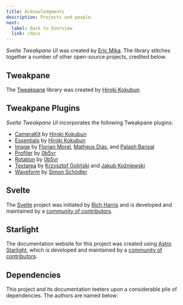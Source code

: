 ```yaml
---
title: Acknowledgments
description: Projects and people.
next:
  label: Back to Overview
  link: /docs
---
```



_Svelte Tweakpane UI_ was created by [Eric Mika](https://ericmika.com). The library stitches together a number of other open-source projects, credited below.

## Tweakpane

The [Tweakpane](https://tweakpane.github.io/docs/) library was created by [Hiroki Kokubun](https://cocopon.me).

## Tweakpane Plugins

_Svelte Tweakpane UI_ incorporates the following Tweakpane plugins:

- [CameraKit](https://github.com/tweakpane/plugin-camerakit) by [Hiroki Kokubun](https://cocopon.me)
- [Essentials](https://github.com/tweakpane/plugin-essentials) by [Hiroki Kokubun](https://cocopon.me)
- [Image](https://github.com/metehus/tweakpane-image-plugin) by [Florian Morel](http://ayamflow.fr), [Matheus Dias](https://www.linkedin.com/in/matheusdbs/), and [Palash Bansal](https://github.com/repalash)
- [Profiler](https://github.com/0b5vr/tweakpane-plugin-profiler) by [0b5vr](https://0b5vr.com)
- [Rotation](https://github.com/0b5vr/tweakpane-plugin-rotation) by [0b5vr](https://0b5vr.com)
- [Textarea](https://github.com/panGenerator/tweakpane-textarea-plugin) by [Krzysztof Goliński](http://www.golinski.org) and [Jakub Koźniewski](https://pangenerator.com)
- [Waveform](https://github.com/shoedler/tweakpane-plugin-waveform) by [Simon Schödler](https://shoedler.github.io)

## Svelte

The [Svelte](https://svelte.dev) project was initiated by [Rich Harris](https://twitter.com/rich_harris) and is developed and maintained by a [community of contributors](https://github.com/sveltejs/svelte/graphs/contributors).

## Starlight

The documentation website for this project was created using [Astro Starlight](https://starlight.astro.build), which is developed and maintained by a [community of contributors](https://github.com/withastro/starlight/graphs/contributors).

## Dependencies

This project and its documentation teeters upon a considerable pile of dependencies. The authors are named below:

<br />
<em>
  <Acknowledgments scope="all" />
</em>
